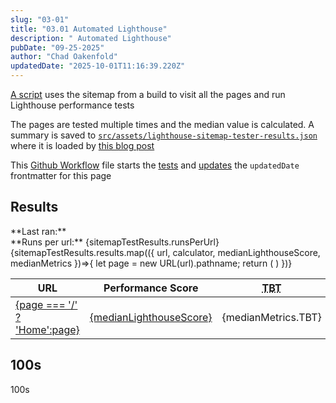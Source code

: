 ```yaml
---
slug: "03-01"
title: "03.01 Automated Lighthouse"
description: " Automated Lighthouse"
pubDate: "09-25-2025"
author: "Chad Oakenfold"
updatedDate: "2025-10-01T11:16:39.220Z"
---
```


[A script](https://github.com/coakenfold/blog/blob/main/scripts/lighthouse-sitemap-tester.js) uses the sitemap from a build to visit all the pages and run Lighthouse performance tests

The pages are tested multiple times and the median value is calculated. A summary is saved to [`src/assets/lighthouse-sitemap-tester-results.json`](https://github.com/coakenfold/blog/blob/main/src/assets/lighthouse-sitemap-tester-results.json) where it is loaded by [this blog post](https://github.com/coakenfold/blog/blob/main/src/content/blog/03.01%20automated%20lighthouse.mdx?plain=1#L10)

This [Github Workflow](https://github.com/coakenfold/blog/blob/main/.github/workflows/sitemap-performance-testing.yml) file starts the [tests](https://github.com/coakenfold/blog/blob/main/.github/workflows/sitemap-performance-testing.yml#L44) and [updates](https://github.com/coakenfold/blog/blob/main/.github/workflows/sitemap-performance-testing.yml#L48) the `updatedDate` frontmatter for this page


## Results

<div class="analyticsTimestamp">**Last ran:** <FormattedDate showTime={true} date={sitemapTestResults.timestamp} /></div>
<div class="analyticsRunsPerUrl">**Runs per url:** {sitemapTestResults.runsPerUrl}</div>

<table data-zebra data-hover-tr cellspacing="0">
  <thead>
    <tr>
      <th>URL</th>
      <th>Performance Score</th>
      <th><abbr title="Total Blocking Time">TBT</abbr></th>
      <th><abbr title="Largest Contentful Paint">LCP</abbr></th>
      <th><abbr title="Cumulative Layout Shift">CLS</abbr> </th>
      <th><abbr title="First Contentful Paint">FCP</abbr> </th>
      <th><abbr title="Speed Index">SI</abbr></th>
    </tr>
  </thead>
  <tbody>
    {sitemapTestResults.results.map(({
      url,
      calculator,
      medianLighthouseScore,
      medianMetrics
    })=>{
      let page = new URL(url).pathname;
      return (
      <tr>
        <td><a href={url}>{page === '/' ? 'Home':page}</a></td>
        <td><a href={calculator}>{medianLighthouseScore}</a></td>
        <td>{medianMetrics.TBT}</td>
        <td>{medianMetrics.LCP}</td>
        <td>{medianMetrics.CLS}</td>
        <td>{medianMetrics.FCP}</td>
        <td>{medianMetrics.SI}</td>
      </tr>
      )
    })}  
  </tbody>
</table>

## 100s

100s